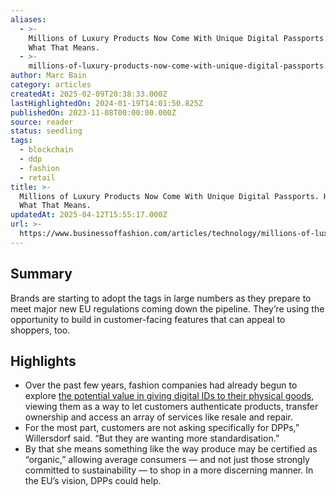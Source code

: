 ```yaml
---
aliases:
  - >-
    Millions of Luxury Products Now Come With Unique Digital Passports. Here’s
    What That Means.
  - >-
    millions-of-luxury-products-now-come-with-unique-digital-passports.-here’s-what-that-means.
author: Marc Bain
category: articles
createdAt: 2025-02-09T20:38:33.000Z
lastHighlightedOn: 2024-01-19T14:01:50.825Z
publishedOn: 2023-11-08T00:00:00.000Z
source: reader
status: seedling
tags:
  - blockchain
  - ddp
  - fashion
  - retail
title: >-
  Millions of Luxury Products Now Come With Unique Digital Passports. Here’s
  What That Means.
updatedAt: 2025-04-12T15:55:17.000Z
url: >-
  https://www.businessoffashion.com/articles/technology/millions-of-luxury-products-now-come-with-unique-digital-passports-heres-what-that-means/
---
```

## Summary

Brands are starting to adopt the tags in large numbers as they prepare to meet major new EU regulations coming down the pipeline. They’re using the opportunity to build in customer-facing features that can appeal to shoppers, too.

## Highlights

- Over the past few years, fashion companies had already begun to explore [the potential value in giving digital IDs to their physical goods](https://www.businessoffashion.com/articles/technology/the-opportunity-in-giving-every-fashion-item-a-digital-twin/), viewing them as a way to let customers authenticate products, transfer ownership and access an array of services like resale and repair.
- For the most part, customers are not asking specifically for DPPs,” Willersdorf said. “But they are wanting more standardisation.”
- By that she means something like the way produce may be certified as “organic,” allowing average consumers — and not just those strongly committed to sustainability — to shop in a more discerning manner. In the EU’s vision, DPPs could help.
